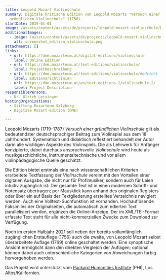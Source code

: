 ```yaml
---
title: Leopold Mozart Violinschule
summary: Digitale kritische Edition von Leopold Mozarts "Versuch einer
  gründlichen Violinschule" (1756).
startDate: 2019-01-01
image: /assets/content/assets/de/projects/leopold-mozart-violinschule/banner_violinschule_2_v2.png
additionalImages:
  - image: /assets/content/assets/de/projects/leopold-mozart-violinschule/additionalImages/screenshot_edition_violinschule.png
    alt: screenshot_edition_violinschule.png
attachments: []
links:
  - url: https://dme.mozarteum.at/digital-editions/violinschule
    label: Online Edition
  - url: https://dme.mozarteum.at/text-editions/violinschule/
    label: Projektbeschreibung
  - url: https://dme.mozarteum.at/text-editions/violinschule/#edricht
    label: Editionsrichtlinien
  - url: https://dme.mozarteum.at/en/text-editions-2/violinschule-2/
    label: Project Description
responsiblePersons:
  - Dr. Ulrich Leisinger
hostingOrganizations:
  - Stiftung Mozarteum Salzburg
  - Digitale Mozart-Edition (DME)

---
```

Leopold Mozarts (1719­–1787) _Versuch einer gründlichen Violinschule_ gilt als bedeutendster deutschsprachiger Beitrag zum Violinspiel aus dem 18. Jahrhundert. Systematisch und didaktisch reflektiert behandelt der Autor darin alle wichtigen Aspekte des Violinspiels. Die als Lehrwerk für Anfänger konzipierte, dabei durchaus anspruchsvolle _Violinschule_ wird heute als musikgeschichtliche, instrumentaltechnische und vor allem violinpädagogische Quelle geschätzt.

Die Edition bietet erstmals eine nach wissenschaftlichen Kriterien erarbeitete Textfassung der _Violinschule_ vereint mit den Vorteilen einer digitalen Ausgabe, die nicht nur für Profimusiker, sondern auch für Laien intuitiv zugänglich ist: Der gesamte Text ist in einen modernen Schrift- und Notensatz übertragen; per Mausklick kann anhand des originalen Registers oder über ein auf Basis der Textgliederung erstelltes Verzeichnis navigiert werden. Auch eine Volltext-Suchfunktion ist vorhanden. Hochauflösende Faksimiles der Originalseiten, die automatisch zum edierten Text parallelisiert werden, ergänzen die Online-Anzeige. Der im XML/TEI-Format erfasste Text steht für alle nicht-kommerziellen Zwecke zum Download zur Verfügung.

Noch im ersten Halbjahr 2021 soll neben der bereits vollumfänglich zugänglichen Erstauflage (1756) auch die zweite, von Leopold Mozart selbst überarbeitete Auflage (1769) online geschaltet werden. Eine synoptische Ansicht ermöglicht dann den direkten Vergleich der Auflagen; optional können dabei auch unterschiedliche Kategorien von Abweichungen farbig hervorgehoben werden.

Das Projekt wird unterstützt vom [Packard Humanities Institute](http://packhum.org/) (PHI), Los Altos/Kalifornien.
